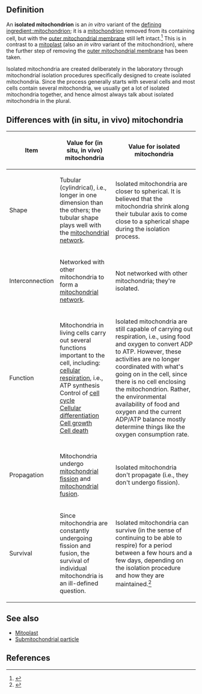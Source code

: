 {{derived from organelle in lab|mitochondrion}}

==Definition==

An '''isolated mitochondrion''' is an ''in vitro'' variant of the [[defining ingredient::mitochondrion]]; it is a [[mitochondrion]] removed from its containing cell, but with the [[outer mitochondrial membrane]] still left intact.<ref>{{cite web|url = https://physoc.onlinelibrary.wiley.com/doi/10.1113/jphysiol.2011.212712|title = Mitochondria: isolation, structure and function}}</ref> This is in contrast to a [[mitoplast]] (also an ''in vitro'' variant of the mitochondrion), where the further step of removing the [[outer mitochondrial membrane]] has been taken.

Isolated mitochondria are created deliberately in the laboratory through mitochondrial isolation procedures specifically designed to create isolated mitochondria. Since the process generally starts with several cells and most cells contain several mitochondria, we usually get a lot of isolated mitochondria together, and hence almost always talk about isolated mitochondria in the plural.

==Differences with (in situ, in vivo) mitochondria==

{| class="sortable" border="1"
! Item !! Value for (in situ, in vivo) mitochondria !! Value for isolated mitochondria
|-
| Shape || Tubular (cylindrical), i.e., longer in one dimension than the others; the tubular shape plays well with the [[mitochondrial network]]. || Isolated mitochondria are closer to spherical. It is believed that the mitochondria shrink along their tubular axis to come close to a spherical shape during the isolation process.
|-
| Interconnection || Networked with other mitochondria to form a [[mitochondrial network]]. || Not networked with other mitochondria; they're isolated.
|-
| Function || Mitochondria in living cells carry out several functions important to the cell, including: [[cellular respiration]], i.e., ATP synthesis<br>Control of [[cell cycle]]<br>[[Cellular differentiation]]<br>[[Cell growth]]<br>[[Cell death]] || Isolated mitochondria are still capable of carrying out respiration, i.e., using food and oxygen to convert ADP to ATP. However, these activities are no longer coordinated with what's going on in the cell, since there is no cell enclosing the mitochondrion. Rather, the environmental availability of food and oxygen and the current ADP/ATP balance mostly determine things like the oxygen consumption rate.
|-
| Propagation || Mitochondria undergo [[mitochondrial fission]] and [[mitochondrial fusion]]. || Isolated mitochondria don't propagate (i.e., they don't undergo fission).
|-
| Survival || Since mitochondria are constantly undergoing fission and fusion, the survival of individual mitochondria is an ill-defined question. || Isolated mitochondria can survive (in the sense of continuing to be able to respire) for a period between a few hours and a few days, depending on the isolation procedure and how they are maintained.<ref>{{cite web|url = https://www.ncbi.nlm.nih.gov/pmc/articles/PMC366331/|title = “Survival” of Mitochondria in Vitro}}</ref>
|}

==See also==

* [[Mitoplast]]
* [[Submitochondrial particle]]

==References==
